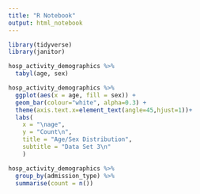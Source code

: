 ```yaml
---
title: "R Notebook"
output: html_notebook
---
```


```r
library(tidyverse)
library(janitor)
```

```r
hosp_activity_demographics %>% 
  tabyl(age, sex)
```

```r
hosp_activity_demographics %>%
  ggplot(aes(x = age, fill = sex)) +
  geom_bar(colour="white", alpha=0.3) +
  theme(axis.text.x=element_text(angle=45,hjust=1))+
  labs(
    x = "\nage",
    y = "Count\n",
    title = "Age/Sex Distribution",
    subtitle = "Data Set 3\n"
    ) 
```

```r
hosp_activity_demographics %>% 
  group_by(admission_type) %>% 
  summarise(count = n())
```

